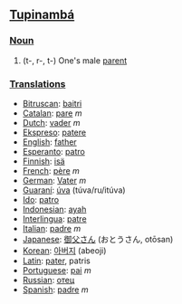 ==[[Tupinambá]]==

===[[Noun]]===
#(t-, r-, t-) One's male [[parent]]

===[[Translation]]s===
*[[Bitruscan]]: [[baitri]]
*[[Catalan]]: [[pare]] ''m''
*[[Dutch]]: [[vader]] ''m''
*[[Ekspreso]]: [[patere]]
*[[English]]: [[father]]
*[[Esperanto]]: [[patro]]
*[[Finnish]]: [[isä]]
*[[French]]: [[père]] ''m''
*[[German]]: [[Vater]] ''m''
*[[Guaraní]]: [[úva]] (túva/ru/itúva)
*[[Ido]]: [[patro]]
*[[Indonesian]]: [[ayah]]
*[[Interlingua]]: [[patre]]
*[[Italian]]: [[padre]] ''m''
*[[Japanese]]: [[御父さん]] (おとうさん, otōsan)
*[[Korean]]: [[아버지]] (abeoji)
*[[Latin]]: [[pater]], patris
*[[Portuguese]]: [[pai]] ''m''
*[[Russian]]: [[отец]]
*[[Spanish]]: [[padre]] ''m''